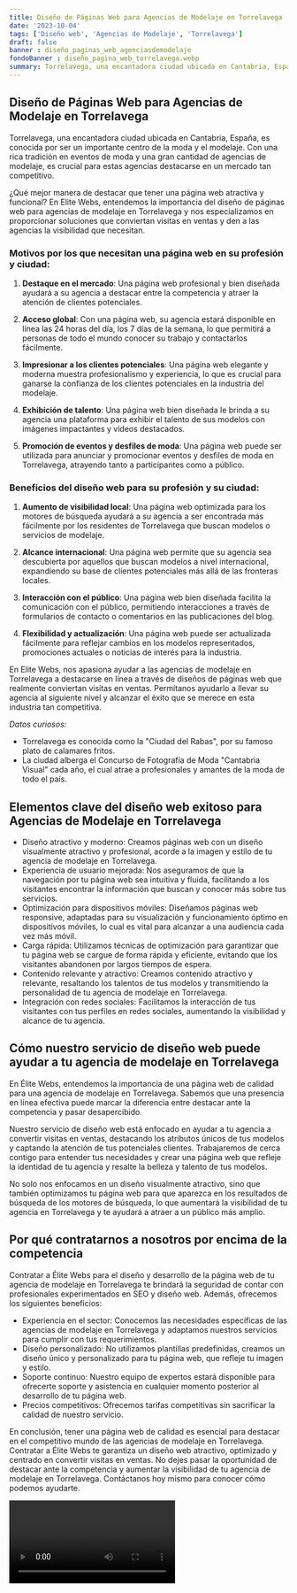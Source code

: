 ```yaml
---
title: Diseño de Páginas Web para Agencias de Modelaje en Torrelavega
date: '2023-10-04'
tags: ['Diseño web', 'Agencias de Modelaje', 'Torrelavega']
draft: false
banner : diseño_paginas_web_agenciasdemodelaje
fondoBanner : diseño_pagina_web_torrelavega.webp
summary: Torrelavega, una encantadora ciudad ubicada en Cantabria, España, es conocida por ser un importante centro de la moda y el modelaje. Con una rica tradición en eventos de moda y una gran cantidad de agencias de modelaje, es crucial para estas agencias destacarse en un mercado tan competitivo.
---
```


## Diseño de Páginas Web para Agencias de Modelaje en Torrelavega

Torrelavega, una encantadora ciudad ubicada en Cantabria, España, es conocida por ser un importante centro de la moda y el modelaje. Con una rica tradición en eventos de moda y una gran cantidad de agencias de modelaje, es crucial para estas agencias destacarse en un mercado tan competitivo.

¿Qué mejor manera de destacar que tener una página web atractiva y funcional? En Elite Webs, entendemos la importancia del diseño de páginas web para agencias de modelaje en Torrelavega y nos especializamos en proporcionar soluciones que conviertan visitas en ventas y den a las agencias la visibilidad que necesitan.

### Motivos por los que necesitan una página web en su profesión y ciudad:

1. **Destaque en el mercado**: Una página web profesional y bien diseñada ayudará a su agencia a destacar entre la competencia y atraer la atención de clientes potenciales.

2. **Acceso global**: Con una página web, su agencia estará disponible en línea las 24 horas del día, los 7 días de la semana, lo que permitirá a personas de todo el mundo conocer su trabajo y contactarlos fácilmente.

3. **Impresionar a los clientes potenciales**: Una página web elegante y moderna muestra profesionalismo y experiencia, lo que es crucial para ganarse la confianza de los clientes potenciales en la industria del modelaje.

4. **Exhibición de talento**: Una página web bien diseñada le brinda a su agencia una plataforma para exhibir el talento de sus modelos con imágenes impactantes y vídeos destacados.

5. **Promoción de eventos y desfiles de moda**: Una página web puede ser utilizada para anunciar y promocionar eventos y desfiles de moda en Torrelavega, atrayendo tanto a participantes como a público.

### Beneficios del diseño web para su profesión y su ciudad:

1. **Aumento de visibilidad local**: Una página web optimizada para los motores de búsqueda ayudará a su agencia a ser encontrada más fácilmente por los residentes de Torrelavega que buscan modelos o servicios de modelaje.

2. **Alcance internacional**: Una página web permite que su agencia sea descubierta por aquellos que buscan modelos a nivel internacional, expandiendo su base de clientes potenciales más allá de las fronteras locales.

3. **Interacción con el público**: Una página web bien diseñada facilita la comunicación con el público, permitiendo interacciones a través de formularios de contacto o comentarios en las publicaciones del blog.

4. **Flexibilidad y actualización**: Una página web puede ser actualizada fácilmente para reflejar cambios en los modelos representados, promociones actuales o noticias de interés para la industria.

En Elite Webs, nos apasiona ayudar a las agencias de modelaje en Torrelavega a destacarse en línea a través de diseños de páginas web que realmente conviertan visitas en ventas. Permítanos ayudarlo a llevar su agencia al siguiente nivel y alcanzar el éxito que se merece en esta industria tan competitiva.

*Datos curiosos:*
- Torrelavega es conocida como la "Ciudad del Rabas", por su famoso plato de calamares fritos.
- La ciudad alberga el Concurso de Fotografía de Moda "Cantabria Visual" cada año, el cual atrae a profesionales y amantes de la moda de todo el país.

<GifSeo />

<Cta />

## Elementos clave del diseño web exitoso para Agencias de Modelaje en Torrelavega

- Diseño atractivo y moderno: Creamos páginas web con un diseño visualmente atractivo y profesional, acorde a la imagen y estilo de tu agencia de modelaje en Torrelavega.
- Experiencia de usuario mejorada: Nos aseguramos de que la navegación por tu página web sea intuitiva y fluida, facilitando a los visitantes encontrar la información que buscan y conocer más sobre tus servicios.
- Optimización para dispositivos móviles: Diseñamos páginas web responsive, adaptadas para su visualización y funcionamiento óptimo en dispositivos móviles, lo cual es vital para alcanzar a una audiencia cada vez más móvil.
- Carga rápida: Utilizamos técnicas de optimización para garantizar que tu página web se cargue de forma rápida y eficiente, evitando que los visitantes abandonen por largos tiempos de espera.
- Contenido relevante y atractivo: Creamos contenido atractivo y relevante, resaltando los talentos de tus modelos y transmitiendo la personalidad de tu agencia de modelaje en Torrelavega.
- Integración con redes sociales: Facilitamos la interacción de tus visitantes con tus perfiles en redes sociales, aumentando la visibilidad y alcance de tu agencia.

## Cómo nuestro servicio de diseño web puede ayudar a tu agencia de modelaje en Torrelavega

En Élite Webs, entendemos la importancia de una página web de calidad para una agencia de modelaje en Torrelavega. Sabemos que una presencia en línea efectiva puede marcar la diferencia entre destacar ante la competencia y pasar desapercibido. 

Nuestro servicio de diseño web está enfocado en ayudar a tu agencia a convertir visitas en ventas, destacando los atributos únicos de tus modelos y captando la atención de tus potenciales clientes. Trabajaremos de cerca contigo para entender tus necesidades y crear una página web que refleje la identidad de tu agencia y resalte la belleza y talento de tus modelos.

No solo nos enfocamos en un diseño visualmente atractivo, sino que también optimizamos tu página web para que aparezca en los resultados de búsqueda de los motores de búsqueda, lo que aumentará la visibilidad de tu agencia en Torrelavega y te ayudará a atraer a un público más amplio.

## Por qué contratarnos a nosotros por encima de la competencia

Contratar a Élite Webs para el diseño y desarrollo de la página web de tu agencia de modelaje en Torrelavega te brindará la seguridad de contar con profesionales experimentados en SEO y diseño web. Además, ofrecemos los siguientes beneficios:

- Experiencia en el sector: Conocemos las necesidades específicas de las agencias de modelaje en Torrelavega y adaptamos nuestros servicios para cumplir con tus requerimientos.
- Diseño personalizado: No utilizamos plantillas predefinidas, creamos un diseño único y personalizado para tu página web, que refleje tu imagen y estilo.
- Soporte continuo: Nuestro equipo de expertos estará disponible para ofrecerte soporte y asistencia en cualquier momento posterior al desarrollo de tu página web.
- Precios competitivos: Ofrecemos tarifas competitivas sin sacrificar la calidad de nuestro servicio.

En conclusión, tener una página web de calidad es esencial para destacar en el competitivo mundo de las agencias de modelaje en Torrelavega. Contratar a Élite Webs te garantiza un diseño web atractivo, optimizado y centrado en convertir visitas en ventas. No dejes pasar la oportunidad de destacar ante la competencia y aumentar la visibilidad de tu agencia de modelaje en Torrelavega. Contáctanos hoy mismo para conocer cómo podemos ayudarte.

<Video />

<CtaBot job='Agencias de Modelaje' city='Torrelavega'/>

<Gmaps query='Torrelavega+españa+maps' />